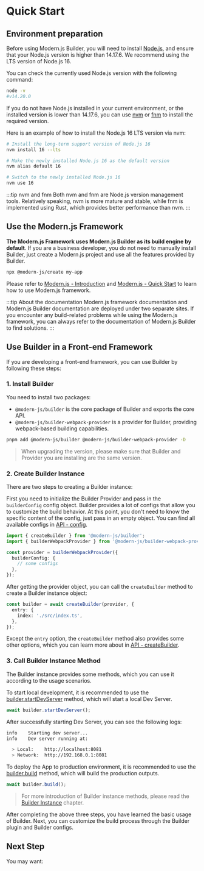 # Quick Start

## Environment preparation

Before using Modern.js Builder, you will need to install [Node.js](https://nodejs.org/), and ensure that your Node.js version is higher than 14.17.6. We recommend using the LTS version of Node.js 16.

You can check the currently used Node.js version with the following command:

```bash
node -v
#v14.20.0
```

If you do not have Node.js installed in your current environment, or the installed version is lower than 14.17.6, you can use [nvm](https://github.com/nvm-sh/nvm) or [fnm](https://github.com/Schniz/fnm) to install the required version.

Here is an example of how to install the Node.js 16 LTS version via nvm:

```bash
# Install the long-term support version of Node.js 16
nvm install 16 --lts

# Make the newly installed Node.js 16 as the default version
nvm alias default 16

# Switch to the newly installed Node.js 16
nvm use 16
```

:::tip nvm and fnm
Both nvm and fnm are Node.js version management tools. Relatively speaking, nvm is more mature and stable, while fnm is implemented using Rust, which provides better performance than nvm.
:::

## Use the Modern.js Framework

**The Modern.js Framework uses Modern.js Builder as its build engine by default**. If you are a business developer, you do not need to manually install Builder, just create a Modern.js project and use all the features provided by Builder.

```bash
npx @modern-js/create my-app
```

Please refer to [Modern.js - Introduction](https://modernjs.dev/en/guides/get-started/introduction.html) and [Modern.js - Quick Start](https://modernjs.dev/en/guides/get-started/quick-start.html) to learn how to use Modern.js framework.

:::tip About the documentation
Modern.js framework documentation and Modern.js Builder documentation are deployed under two separate sites. If you encounter any build-related problems while using the Modern.js framework, you can always refer to the documentation of Modern.js Builder to find solutions.
:::

## Use Builder in a Front-end Framework

If you are developing a front-end framework, you can use Builder by following these steps:

### 1. Install Builder

You need to install two packages:

- `@modern-js/builder` is the core package of Builder and exports the core API.
- `@modern-js/builder-webpack-provider` is a provider for Builder, providing webpack-based building capabilities.

```bash
pnpm add @modern-js/builder @modern-js/builder-webpack-provider -D
```

> When upgrading the version, please make sure that Builder and Provider you are installing are the same version.

### 2. Create Builder Instance

There are two steps to creating a Builder instance:

First you need to initialize the Builder Provider and pass in the `builderConfig` config object. Builder provides a lot of configs that allow you to customize the build behavior. At this point, you don't need to know the specific content of the config, just pass in an empty object. You can find all available configs in [API - config](/en/api/#config).

```ts
import { createBuilder } from '@modern-js/builder';
import { builderWebpackProvider } from '@modern-js/builder-webpack-provider';

const provider = builderWebpackProvider({
  builderConfig: {
    // some configs
  },
});
```

After getting the provider object, you can call the `createBuilder` method to create a Builder instance object:

```ts
const builder = await createBuilder(provider, {
  entry: {
    index: './src/index.ts',
  },
});
```

Except the `entry` option, the `createBuilder` method also provides some other options, which you can learn more about in [API - createBuilder](/en/api/builder-core.html#createbuilder).

### 3. Call Builder Instance Method

The Builder instance provides some methods, which you can use it according to the usage scenarios.

To start local development, it is recommended to use the [builder.startDevServer](/en/api/builder-instance.html#builder-startdevserver) method, which will start a local Dev Server.

```ts
await builder.startDevServer();
```

After successfully starting Dev Server, you can see the following logs:

```bash
info    Starting dev server...
info    Dev server running at:

  > Local:    http://localhost:8081
  > Network:  http://192.168.0.1:8081
```

To deploy the App to production environment, it is recommended to use the [builder.build](/en/api/builder-instance.html#builder-build) method, which will build the production outputs.

```ts
await builder.build();
```

> For more introduction of Builder instance methods, please read the [Builder Instance](/en/api/builder-instance.html) chapter.

After completing the above three steps, you have learned the basic usage of Builder. Next, you can customize the build process through the Builder plugin and Builder configs.

## Next Step

You may want:


<NextSteps>
  <Step
    href="/guide/glossary.html"
    title="Glossary"
    description="Learn about Builder related concepts"
  />
  <Step
    href="/guide/features.html"
    title="All Features"
    description="Learn all features of Builder"
  />
  <Step
    href="/api/index.html"
    title="API Reference"
    description="View detailed API documentation"
  />
</NextSteps>
